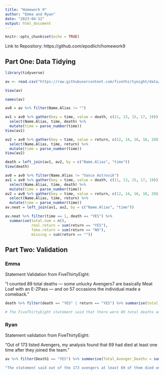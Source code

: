 ```yaml
---
title: "Homework 9"
author: "Emma and Ryan"
date: "2023-04-12"
output: html_document
---
```


```r
knitr::opts_chunk$set(echo = TRUE)
```

Link to Repository: https://github.com/epodlich/homework9

## Part One: Data Tidying

```r
library(tidyverse)

av <- read.csv("https://raw.githubusercontent.com/fivethirtyeight/data/master/avengers/avengers.csv", stringsAsFactors = FALSE)

View(av)

```

```r
names(av)

av0 = av %>% filter(Name.Alias != "")

av1 = av0 %>% gather(key = time, value = death, c(11, 13, 15, 17, 19)) %>% 
  select(Name.Alias, time, death) %>%
  mutate(time = parse_number(time))
View(av1)

av2 = av0 %>% gather(key = time, value = return, c(12, 14, 16, 18, 20)) %>% 
  select(Name.Alias, time, return) %>%
  mutate(time = parse_number(time))
View(av2)

death = left_join(av1, av2, by = c("Name.Alias", "time"))
View(death)
```

```r
av0 = av0 %>% filter(Name.Alias != "Vance Astrovik")
av1 = av0 %>% gather(key = time, value = death, c(11, 13, 15, 17, 19)) %>%
  select(Name.Alias, time, death) %>%
  mutate(time = parse_number(time))
av2 = av0 %>% gather(key = time, value = return, c(12, 14, 16, 18, 20)) %>% 
  select(Name.Alias, time, return) %>%
  mutate(time = parse_number(time))
av.neat = left_join(av1, av2, by = c("Name.Alias", "time"))

av.neat %>% filter(time == 1, death == "YES") %>%
  summarise(total.num = n(),
            real.return = sum(return == "YES"),
            fake.return = sum(return == "NO"),
            missing = sum(return == ""))

```


## Part Two: Validation

### Emma

Statement Validation from FiveThirtyEight:

"I counted 89 total deaths — some unlucky Avengers7 are basically Meat Loaf with an E-ZPass — and on 57 occasions the individual made a comeback."

```r
death %>% filter(death == "YES" | return == "YES") %>% summarise(total_death = sum(death == "YES"), comeback = sum(return == "YES"))

# The FiveThirtyEight statement said that there were 89 total deaths and 57 of them made comebacks. When we analyzed our data set, we found that there where 82 total deaths and 55 of them made comebacks. This is slightly off from the FiveThirtyEight statement but the values are quite close so there may have just been some kind of counting error. Or, we are using slightly different data sets.
```
### Ryan

Statement validation from FiveThirtyEight:

"Out of 173 listed Avengers, my analysis found that 69 had died at least one time after they joined the team."

```r
av %>% filter(Death1 == "YES") %>% summarise(Total_Avenger_Deaths = sum(Death1 == "YES"))

"The statement said out of the 173 avengers at least 69 of them died once. This data proves that this statement is true as there were indeed 69 different avenger deaths at least one time in the FiveThirtyEight data set."
```

